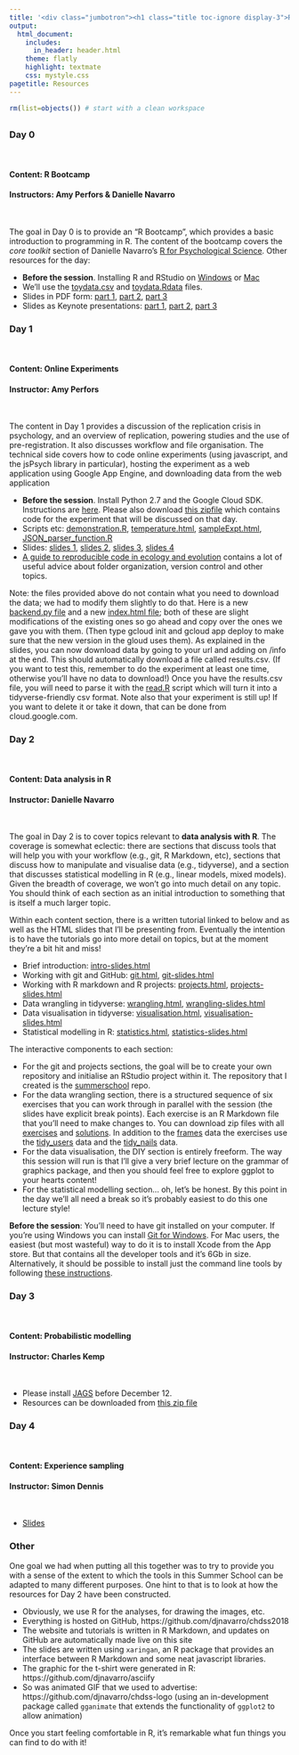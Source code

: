 ```yaml
---
title: '<div class="jumbotron"><h1 class="title toc-ignore display-3">Resources</h1></div>'
output:
  html_document:
    includes:
      in_header: header.html
    theme: flatly
    highlight: textmate
    css: mystyle.css
pagetitle: Resources
---
```

```r
rm(list=objects()) # start with a clean workspace
```

## {.tabset}


### Day 0

<br>

#### Content: R Bootcamp
#### Instructors: Amy Perfors & Danielle Navarro

<br>

The goal in Day 0 is to provide an "R Bootcamp", which provides a basic introduction to programming in R. The content of the bootcamp covers the *core toolkit* section of Danielle Navarro's 
<a href="https://compcogscisydney.org/psyr/">R for Psychological Science</a>. Other resources for the day:

- **Before the session**. Installing R and RStudio on [Windows](day0/installing-r-rstudio-windows.pdf) or [Mac](day0/installing-r-rstudio-mac.pdf)
- We'll use the [toydata.csv](day0/toydata.csv) and [toydata.Rdata](day0/toydata.Rdata) files.
- Slides in PDF form: [part 1](day0/introtoR1-handout.pdf), [part 2](day0/introtoR2-handout.pdf), [part 3](day0/introtoR3-handout.pdf)
- Slides as Keynote presentations: [part 1](day0/introtoR1-handout.key), [part 2](day0/introtoR2-handout.key), [part 3](day0/introtoR3-handout.key)


### Day 1

<br>

#### Content: Online Experiments
#### Instructor: Amy Perfors

<br>

The content in Day 1 provides a discussion of the replication crisis in psychology, and an overview of replication, powering studies and the use of pre-registration. It also discusses workflow and file organisation. The technical side covers how to code online experiments (using javascript, and the jsPsych library in particular), hosting the experiment as a web application using Google App Engine, and downloading data from the web application

- **Before the session**. Install Python 2.7 and the Google Cloud SDK. Instructions are [here](day1/python-appengine-installation.pdf). Please also download [this zipfile]( https://drive.google.com/file/d/1uMdM_prLZiF8iZe2NzcQYwrShh1YbCoG/view?usp=sharing) which contains code for the experiment that will be discussed on that day.
- Scripts etc: [demonstration.R](day1/demonstration.R), [temperature.html](day1/temperature.html), [sampleExpt.html](day1/sampleExpt.html), [JSON_parser_function.R](day1/JSON_parser_function.R)
- Slides: [slides 1](day1/1-replicability-handout.pdf), [slides 2](day1/2-workflow-and-experiment-design-handout.pdf), [slides 3](day1/3-coding-experiments-handout.pdf),
[slides 4](day1/4-ethics-hosting-data-handout.pdf)
- <a href="https://www.britishecologicalsociety.org/wp-content/uploads/2017/12/guide-to-reproducible-code.pdf">A guide to reproducible code in ecology and evolution</a> contains a lot of useful advice about folder organization, version control and other topics.

Note: the files provided above do not contain what you need to download the data; we had to modify them slightly to do that. Here is a new [backend.py file](day1/backend.py) and a new [index.html file](day1/index.html); both of these are slight modifications of the existing ones so go ahead and copy over the ones we gave you with them. (Then type gcloud init and gcloud app deploy to make sure that the new version in the gloud uses them). As explained in the slides, you can now download data by going to your url and adding on /info at the end. This should automatically download a file called results.csv. (If you want to test this, remember to do the experiment at least one time, otherwise you'll have no data to download!) Once you have the results.csv file, you will need to parse it with the [read.R](day1/read.R) script which will turn it into a tidyverse-friendly csv format. Note also that your experiment is still up! If you want to delete it or take it down, that can be done from cloud.google.com. 


### Day 2

<br>

#### Content: Data analysis in R
#### Instructor: Danielle Navarro

<br>

The goal in Day 2 is to cover topics relevant to **data analysis with R**. The coverage is somewhat eclectic: there are sections that discuss tools that will help you with your workflow (e.g., git, R Markdown, etc), sections that discuss how to manipulate and visualise data (e.g., tidyverse), and a section that discusses statistical modelling in R (e.g., linear models, mixed models). Given the breadth of coverage, we won't go into much detail on any topic. You should think of each section as an initial introduction to something that is itself a much larger topic.

Within each content section, there is a written tutorial linked to below and as well as the HTML slides that I'll be presenting from. Eventually the intention is to have the tutorials go into more detail on topics, but at the moment they're a bit hit and miss!

- Brief introduction: [intro-slides.html](day2/intro-slides.html)
- Working with git and GitHub: [git.html](day2/git.html), [git-slides.html](day2/git-slides.html)
- Working with R markdown and R projects: [projects.html](day2/projects.html), [projects-slides.html](day2/projects-slides.html)
- Data wrangling in tidyverse: [wrangling.html](day2/wrangling.html), [wrangling-slides.html](day2/wrangling-slides.html)
- Data visualisation in tidyverse: [visualisation.html](day2/visualisation.html), [visualisation-slides.html](day2/visualisation-slides.html)
- Statistical modelling in R: [statistics.html](day2/statistics.html), [statistics-slides.html](day2/statistics-slides.html)

The interactive components to each section:

- For the git and projects sections, the goal will be to create your own repository and initialise an RStudio project within it. The repository that I created is the [summerschool](https://github.com/djnavarro/summerschool) repo.
- For the data wrangling section, there is a structured sequence of six exercises that you can work through in parallel with the session (the slides have explicit break points). Each exercise is an R Markdown file that you'll need to make changes to. You can download zip files with all [exercises](day2/wrangling-exercises.zip) and [solutions](day2/wrangling-solutions.zip). In addition to the [frames](analysis/data/frames_ex2.csv) data the exercises use the [tidy_users](analysis/data/tidy_users.csv) data and the [tidy_nails](analysis/data/tidy_nails.csv) data. 
- For the data visualisation, the DIY section is entirely freeform. The way this session will run is that I'll give a very brief lecture on the grammar of graphics package, and then you should feel free to explore ggplot to your hearts content!
- For the statistical modelling section... oh, let's be honest. By this point in the day we'll all need a break so it's probably easiest to do this one lecture style!

**Before the session**: You'll need to have git installed on your computer. If you're using Windows you can install [Git for Windows](https://gitforwindows.org/). For Mac users, the easiest (but most wasteful) way to do it is to install Xcode from the App store. But that contains all the developer tools and it's 6Gb in size. Alternatively, it should be possible to install just the command line tools by following [these instructions](http://osxdaily.com/2014/02/12/install-command-line-tools-mac-os-x/).

### Day 3

<br>

#### Content: Probabilistic modelling 
#### Instructor: Charles Kemp

<br>

- Please install [JAGS]( http://mcmc-jags.sourceforge.net/) before December 12.
- Resources can be downloaded from [this zip file](day3/day3.zip)

### Day 4

<br>

#### Content: Experience sampling
#### Instructor: Simon Dennis

<br>

- [Slides](day4/experiencesamplingslides.pdf)

### Other 

One goal we had when putting all this together was to try to provide you with a sense of the extent to which the tools in this Summer School can be adapted to many different purposes. One hint to that is to look at how the resources for Day 2 have been constructed. 

- Obviously, we use R for the analyses, for drawing the images, etc.
- Everything is hosted on GitHub, https://github.com/djnavarro/chdss2018
- The website and tutorials is written in R Markdown, and updates on GitHub are automatically made live on this site
- The slides are written using `xaringan`, an R package that provides an interface between R Markdown and some neat javascript libraries.
- The graphic for the t-shirt were generated in R: https://github.com/djnavarro/asciify
- So was animated GIF that we used to advertise: https://github.com/djnavarro/chdss-logo (using an in-development package called `gganimate` that extends the functionality of `ggplot2` to allow animation)

Once you start feeling comfortable in R, it's remarkable what fun things you can find to do with it!




